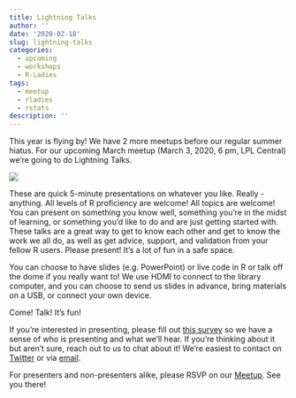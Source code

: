 ```yaml
---
title: Lightning Talks
author: ''
date: '2020-02-18'
slug: lightning-talks
categories:
  - upcoming
  - workshops
  - R-Ladies
tags:
  - meetup
  - rladies
  - rstats
description: ''
---
```


This year is flying by! We have 2 more meetups before our regular summer hiatus. For our upcoming March meetup (March 3, 2020, 6 pm, LPL Central) we're going to do Lightning Talks. 

![](/img/thor.gif)

These are quick 5-minute presentations on whatever you like. Really - anything. All levels of R proficiency are welcome! All topics are welcome! You can present on something you know well, something you're in the midst of learning, or something you'd like to do and are just getting started with. These talks are a great way to get to know each other and get to know the work we all do, as well as get advice, support, and validation from your fellow R users. Please present! It's a lot of fun in a safe space. 

You can choose to have slides (e.g. PowerPoint) or live code in R or talk off the dome if you really want to! We use HDMI to connect to the library computer, and you can choose to send us slides in advance, bring materials on a USB, or connect your own device. 

Come! Talk! It's fun! 

If you're interested in presenting, please fill out [this survey](https://forms.gle/TQWiRGVbj2YxpUd89) so we have a sense of who is presenting and what we'll hear. If you're thinking about it but aren't sure, reach out to us to chat about it! We're easiest to contact on [Twitter](https://twitter.com/RLadiesLdnOnt) or via [email](ldnont@rladies.org). 

For presenters and non-presenters alike, please RSVP on our [Meetup](https://www.meetup.com/rladies-ldnont/). See you there!
